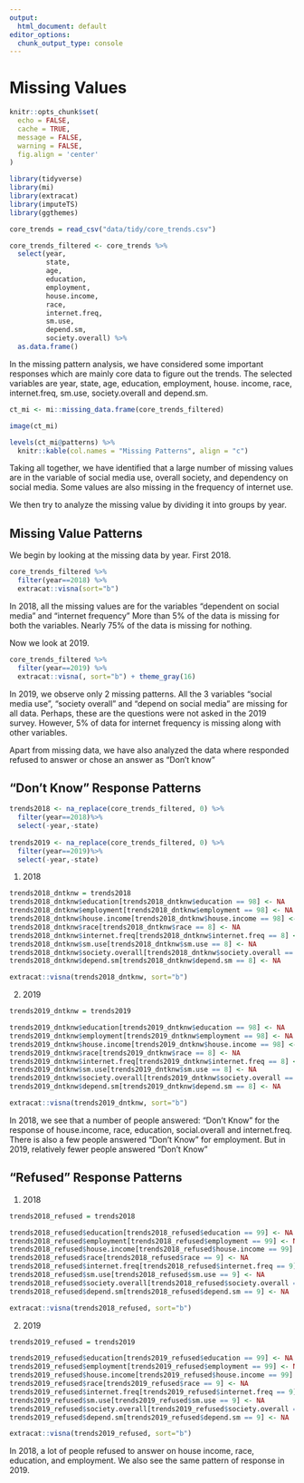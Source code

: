 ```yaml
---
output:
  html_document: default
editor_options: 
  chunk_output_type: console
---
```


# Missing Values

```r
knitr::opts_chunk$set(
  echo = FALSE,
  cache = TRUE,
  message = FALSE,
  warning = FALSE,
  fig.align = 'center'
)
```

```r
library(tidyverse)
library(mi) 
library(extracat)
library(imputeTS)
library(ggthemes)

core_trends = read_csv("data/tidy/core_trends.csv")

core_trends_filtered <- core_trends %>%
  select(year,
         state,
         age,
         education,
         employment,
         house.income,
         race,
         internet.freq,
         sm.use,
         depend.sm,
         society.overall) %>%
  as.data.frame()

```

In the missing pattern analysis, we have considered some important responses which are mainly core data to figure out the trends. The selected variables are year, state, age, education, employment, house. income, race, internet.freq, sm.use, society.overall and depend.sm.

```r
ct_mi <- mi::missing_data.frame(core_trends_filtered)

image(ct_mi)

levels(ct_mi@patterns) %>%
  knitr::kable(col.names = "Missing Patterns", align = "c")
```


Taking all together, we have identified that a large number of missing values are in the variable of social media use, overall society, and dependency on social media. Some values are also missing in the frequency of internet use.

We then try to analyze the missing value by dividing it into groups by year.

## Missing Value Patterns

We begin by looking at the missing data by year. First 2018.

```r
core_trends_filtered %>% 
  filter(year==2018) %>%
  extracat::visna(sort="b")
```

In 2018, all the missing values are for the variables "dependent on social media" and "internet frequency"
More than 5% of the data is missing for both the variables. Nearly 75% of the data is missing for nothing.
 
Now we look at 2019.

```r
core_trends_filtered %>% 
  filter(year==2019) %>%
  extracat::visna(, sort="b") + theme_gray(16)
```

In 2019, we observe only 2 missing patterns. All the 3 variables "social media use", "society overall" and "depend on social media" are missing for all data. Perhaps, these are the questions were not asked in the 2019 survey. However, 5% of data for internet frequency is missing along with other variables.

Apart from missing data, we have also analyzed the data where responded refused to answer or chose an answer as "Don't know"

## "Don't Know" Response Patterns

```r
trends2018 <- na_replace(core_trends_filtered, 0) %>% 
  filter(year==2018)%>% 
  select(-year,-state)
 
trends2019 <- na_replace(core_trends_filtered, 0) %>% 
  filter(year==2019)%>% 
  select(-year,-state)
```

1) 2018

```r
trends2018_dntknw = trends2018
trends2018_dntknw$education[trends2018_dntknw$education == 98] <- NA
trends2018_dntknw$employment[trends2018_dntknw$employment == 98] <- NA
trends2018_dntknw$house.income[trends2018_dntknw$house.income == 98] <- NA
trends2018_dntknw$race[trends2018_dntknw$race == 8] <- NA
trends2018_dntknw$internet.freq[trends2018_dntknw$internet.freq == 8] <- NA
trends2018_dntknw$sm.use[trends2018_dntknw$sm.use == 8] <- NA
trends2018_dntknw$society.overall[trends2018_dntknw$society.overall == 8] <- NA
trends2018_dntknw$depend.sm[trends2018_dntknw$depend.sm == 8] <- NA

extracat::visna(trends2018_dntknw, sort="b")
```

2) 2019

```r
trends2019_dntknw = trends2019

trends2019_dntknw$education[trends2019_dntknw$education == 98] <- NA
trends2019_dntknw$employment[trends2019_dntknw$employment == 98] <- NA
trends2019_dntknw$house.income[trends2019_dntknw$house.income == 98] <- NA
trends2019_dntknw$race[trends2019_dntknw$race == 8] <- NA
trends2019_dntknw$internet.freq[trends2019_dntknw$internet.freq == 8] <- NA
trends2019_dntknw$sm.use[trends2019_dntknw$sm.use == 8] <- NA
trends2019_dntknw$society.overall[trends2019_dntknw$society.overall == 8] <- NA
trends2019_dntknw$depend.sm[trends2019_dntknw$depend.sm == 8] <- NA

extracat::visna(trends2019_dntknw, sort="b")
```

In 2018, we see that a number of people answered: "Don't Know" for the response of house.income, race, education, social.overall and internet.freq. There is also a few people answered "Don't Know" for employment. But in 2019, relatively fewer people answered "Don't Know"


## "Refused" Response Patterns

1) 2018

```r
trends2018_refused = trends2018

trends2018_refused$education[trends2018_refused$education == 99] <- NA
trends2018_refused$employment[trends2018_refused$employment == 99] <- NA
trends2018_refused$house.income[trends2018_refused$house.income == 99] <- NA
trends2018_refused$race[trends2018_refused$race == 9] <- NA
trends2018_refused$internet.freq[trends2018_refused$internet.freq == 9] <- NA
trends2018_refused$sm.use[trends2018_refused$sm.use == 9] <- NA
trends2018_refused$society.overall[trends2018_refused$society.overall == 9] <- NA
trends2018_refused$depend.sm[trends2018_refused$depend.sm == 9] <- NA

extracat::visna(trends2018_refused, sort="b")
```

2) 2019

```r
trends2019_refused = trends2019

trends2019_refused$education[trends2019_refused$education == 99] <- NA
trends2019_refused$employment[trends2019_refused$employment == 99] <- NA
trends2019_refused$house.income[trends2019_refused$house.income == 99] <- NA
trends2019_refused$race[trends2019_refused$race == 9] <- NA
trends2019_refused$internet.freq[trends2019_refused$internet.freq == 9] <- NA
trends2019_refused$sm.use[trends2019_refused$sm.use == 9] <- NA
trends2019_refused$society.overall[trends2019_refused$society.overall == 9] <- NA
trends2019_refused$depend.sm[trends2019_refused$depend.sm == 9] <- NA

extracat::visna(trends2019_refused, sort="b")
```


In 2018, a lot of people refused to answer on house income, race, education, and employment. We also see the same pattern of response in 2019.

